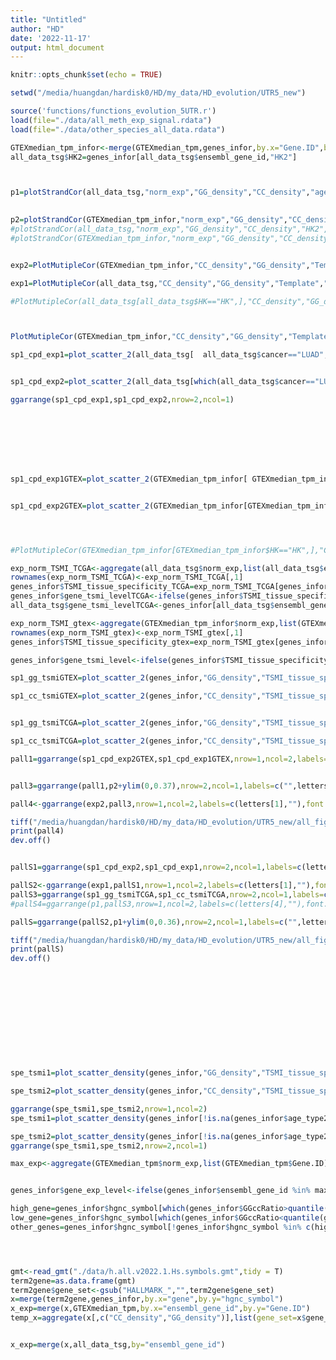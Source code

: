 ```yaml
---
title: "Untitled"
author: "HD"
date: '2022-11-17'
output: html_document
---
```


```r
knitr::opts_chunk$set(echo = TRUE)
```
```r
setwd("/media/huangdan/hardisk0/HD/my_data/HD_evolution/UTR5_new")

source('functions/functions_evolution_5UTR.r')
load(file="./data/all_meth_exp_signal.rdata")
load(file="./data/other_species_all_data.rdata")

GTEXmedian_tpm_infor<-merge(GTEXmedian_tpm,genes_infor,by.x="Gene.ID",by.y="ensembl_gene_id")
all_data_tsg$HK2=genes_infor[all_data_tsg$ensembl_gene_id,"HK2"]



p1=plotStrandCor(all_data_tsg,"norm_exp","GG_density","CC_density","age_type2",method="pearson")+ggtitle("TCGA Cohort")
  

p2=plotStrandCor(GTEXmedian_tpm_infor,"norm_exp","GG_density","CC_density","age_type2",method="pearson")+ggtitle("GTEX Cohort")
#plotStrandCor(all_data_tsg,"norm_exp","GG_density","CC_density","HK2",method="pearson")
#plotStrandCor(GTEXmedian_tpm_infor,"norm_exp","GG_density","CC_density","HK2",method="pearson")


exp2=PlotMutipleCor(GTEXmedian_tpm_infor,"CC_density","GG_density","Template","Non-template","norm_exp","Correlation of expression and frequency\nof G-runs in different strand in TSS downstream","pearson")+theme(legend.position = "bottom",legend.box ="vertical")+ylab("GTEX Cohort")+labs(fill="Strand")

exp1=PlotMutipleCor(all_data_tsg,"CC_density","GG_density","Template","Non-template","norm_exp","Correlation of expression and frequency\nof G-runs in different strand in TSS downstream","pearson")+theme(legend.position = "bottom",legend.box ="vertical")

#PlotMutipleCor(all_data_tsg[all_data_tsg$HK=="HK",],"CC_density","GG_density","Template strand","Non-template strand","norm_exp","Correlation of expression and frequency\nof G-runs in different strand in TSS downstream","pearson")+theme(legend.position = "none")



PlotMutipleCor(GTEXmedian_tpm_infor,"CC_density","GG_density","Template strand","Non-template strand","norm_exp","Correlation of expression and frequency\nof G-runs in different strand in TSS downstream","pearson")+theme(legend.position = "none")

sp1_cpd_exp1=plot_scatter_2(all_data_tsg[  all_data_tsg$cancer=="LUAD",],"CC_density","norm_exp","Frequency of G-runs\nin template strand", "Expression ",0.01,15,"black")+theme(strip.background = element_blank())+ guides(colour = "none",fill = "none")+scale_color_manual(values=c("black"))+ggtitle("TCGA-LUAD normal")+theme_hd()+ylim(0,16)


sp1_cpd_exp2=plot_scatter_2(all_data_tsg[which(all_data_tsg$cancer=="LUAD"),],"GG_density","norm_exp","Frequency of G-runs\nin non-template strand", "Expression ",0.01,15,"black")+theme(strip.background = element_blank())+ guides(colour = "none",fill = "none")+scale_color_manual(values=c("black"))+ggtitle("TCGA-LUAD normal")+theme_hd()+ylim(0,16)

ggarrange(sp1_cpd_exp1,sp1_cpd_exp2,nrow=2,ncol=1)








sp1_cpd_exp1GTEX=plot_scatter_2(GTEXmedian_tpm_infor[ GTEXmedian_tpm_infor$cancer=="Lung",],"CC_density","norm_exp","Frequency of G-runs\nin template strand", "Expression ",0.01,15,"black")+theme(strip.background = element_blank())+ guides(colour = "none",fill = "none")+scale_color_manual(values=c("black"))+ggtitle("GTEX-Lung normal")+theme_hd()+ylim(0,16)


sp1_cpd_exp2GTEX=plot_scatter_2(GTEXmedian_tpm_infor[GTEXmedian_tpm_infor$cancer=="Lung",],"GG_density","norm_exp","Frequency of G-runs\nin non-template strand", "Expression ",0.01,15,"black")+theme(strip.background = element_blank())+ guides(colour = "none",fill = "none")+scale_color_manual(values=c("black"))+ggtitle("GTEX-Lung normal")+theme_hd()+ylim(0,16)




#PlotMutipleCor(GTEXmedian_tpm_infor[GTEXmedian_tpm_infor$HK=="HK",],"CC_density","GG_density","Template strand","Non-template strand","norm_exp","Correlation of expression and frequency\nof G-runs in different strand in TSS downstream","pearson")+theme(legend.position = "none")

exp_norm_TSMI_TCGA<-aggregate(all_data_tsg$norm_exp,list(all_data_tsg$ensembl_gene_id),get_TSEI_log2)
rownames(exp_norm_TSMI_TCGA)<-exp_norm_TSMI_TCGA[,1]
genes_infor$TSMI_tissue_specificity_TCGA=exp_norm_TSMI_TCGA[genes_infor$ensembl_gene_id,2]
genes_infor$gene_tsmi_levelTCGA<-ifelse(genes_infor$TSMI_tissue_specificity_TCGA>quantile(genes_infor$TSMI_tissue_specificity_TCGA,0.75,na.rm=T),"high",ifelse(genes_infor$TSMI_tissue_specificity_TCGA<quantile(genes_infor$TSMI_tissue_specificity_TCGA,0.25,na.rm=T),"low","median"))
all_data_tsg$gene_tsmi_levelTCGA<-genes_infor[all_data_tsg$ensembl_gene_id,"gene_tsmi_levelTCGA"]

exp_norm_TSMI_gtex<-aggregate(GTEXmedian_tpm_infor$norm_exp,list(GTEXmedian_tpm_infor$Gene.ID),get_TSEI_log2)
rownames(exp_norm_TSMI_gtex)<-exp_norm_TSMI_gtex[,1]
genes_infor$TSMI_tissue_specificity_gtex=exp_norm_TSMI_gtex[genes_infor$ensembl_gene_id,2]

genes_infor$gene_tsmi_level<-ifelse(genes_infor$TSMI_tissue_specificity_gtex>quantile(genes_infor$TSMI_tissue_specificity_gtex,0.75,na.rm=T),"high",ifelse(genes_infor$TSMI_tissue_specificity_gtex<quantile(genes_infor$TSMI_tissue_specificity_gtex,0.25,na.rm=T),"low","median"))

sp1_gg_tsmiGTEX=plot_scatter_2(genes_infor,"GG_density","TSMI_tissue_specificity_gtex","Frequency of G-runs\nin non-template strand", "Tissue Specificity ",0.01,15,"black")+theme(strip.background = element_blank())+ guides(colour = "none",fill = "none")+scale_color_manual(values=c("black"))+theme_hd()+ylim(0.2,1.1)+ggtitle("GTEX Cohort")

sp1_cc_tsmiGTEX=plot_scatter_2(genes_infor,"CC_density","TSMI_tissue_specificity_gtex","Frequency of G-runs\nin template strand", "Tissue Specificity ",0.01,15,"black")+theme(strip.background = element_blank())+ guides(colour = "none",fill = "none")+scale_color_manual(values=c("black"))+theme_hd()+ylim(0.2,1.1)+ggtitle("GTEX Cohort")


sp1_gg_tsmiTCGA=plot_scatter_2(genes_infor,"GG_density","TSMI_tissue_specificity_TCGA","Frequency of G-runs\nin non-template strand", "Tissue Specificity ",0.01,15,"black")+theme(strip.background = element_blank())+ guides(colour = "none",fill = "none")+scale_color_manual(values=c("black"))+theme_hd()+ylim(0.15,1.25)+ggtitle("TCGA Cohort")

sp1_cc_tsmiTCGA=plot_scatter_2(genes_infor,"CC_density","TSMI_tissue_specificity_TCGA","Frequency of G-runs\nin template strand", "Tissue Specificity ",0.01,15,"black")+theme(strip.background = element_blank())+ guides(colour = "none",fill = "none")+scale_color_manual(values=c("black"))+theme_hd()+ylim(0.15,1.25)+ggtitle("TCGA Cohort")

pall1=ggarrange(sp1_cpd_exp2GTEX,sp1_cpd_exp1GTEX,nrow=1,ncol=2,labels=c(letters[2:3]),font.label = list(size = 18, color = "black", face = "bold"))


pall3=ggarrange(pall1,p2+ylim(0,0.37),nrow=2,ncol=1,labels=c("",letters[4]),font.label = list(size = 18, color = "black", face = "bold"))

pall4<-ggarrange(exp2,pall3,nrow=1,ncol=2,labels=c(letters[1],""),font.label = list(size = 18, color = "black", face = "bold"))

tiff("/media/huangdan/hardisk0/HD/my_data/HD_evolution/UTR5_new/all_figures/all_figure2.tiff",width = 17,height = 17,res=300,units="in",compression = "lzw")
print(pall4)
dev.off()


pallS1=ggarrange(sp1_cpd_exp2,sp1_cpd_exp1,nrow=2,ncol=1,labels=c(letters[2:3]),font.label = list(size = 18, color = "black", face = "bold"))

pallS2<-ggarrange(exp1,pallS1,nrow=1,ncol=2,labels=c(letters[1],""),font.label = list(size = 18, color = "black", face = "bold"))
pallS3=ggarrange(sp1_gg_tsmiTCGA,sp1_cc_tsmiTCGA,nrow=2,ncol=1,labels=c(letters[5:6]),font.label = list(size = 18, color = "black", face = "bold"))
#pallS4=ggarrange(p1,pallS3,nrow=1,ncol=2,labels=c(letters[4],""),font.label = list(size = 18, color = "black", face = "bold"))

pallS=ggarrange(pallS2,p1+ylim(0,0.36),nrow=2,ncol=1,labels=c("",letters[4]),font.label = list(size = 18, color = "black", face = "bold"))

tiff("/media/huangdan/hardisk0/HD/my_data/HD_evolution/UTR5_new/all_figures/supply_all_figure2.tiff",width = 12,height = 14,res=300,units="in",compression = "lzw")
print(pallS)
dev.off()












spe_tsmi1=plot_scatter_density(genes_infor,"GG_density","TSMI_tissue_specificity_TCGA","Frequency of G-runs\nin non-template strand", "TSMI_tissue_specificity_TCGA ",0.01,15,"black")+theme(strip.background = element_blank())+ guides(colour = "none",fill = "none")+scale_color_manual(values=c("black"))+ggtitle("TCGA normal")+theme_hd()+ylim(0.15,1.1)

spe_tsmi2=plot_scatter_density(genes_infor,"CC_density","TSMI_tissue_specificity_TCGA","Frequency of G-runs\nin template strand", "TSMI_tissue_specificity_TCGA ",0.01,15,"black")+theme(strip.background = element_blank())+ guides(colour = "none",fill = "none")+scale_color_manual(values=c("black"))+ggtitle("TCGA normal")+theme_hd()+ylim(0.15,1.1)

ggarrange(spe_tsmi1,spe_tsmi2,nrow=1,ncol=2)
spe_tsmi1=plot_scatter_density(genes_infor[!is.na(genes_infor$age_type2),],"GG_density","TSMI_tissue_specificity_TCGA","Frequency of G-runs\nin non-template strand", "TSMI_tissue_specificity_TCGA ",0.01,15,"black")+theme(strip.background = element_blank())+ guides(colour = "none",fill = "none")+scale_color_manual(values=c("black"))+ggtitle("TCGA normal")+theme_hd()+ylim(0.15,1.1)+facet_wrap(~age_type2,nrow=1)

spe_tsmi2=plot_scatter_density(genes_infor[!is.na(genes_infor$age_type2),],"CC_density","TSMI_tissue_specificity_TCGA","Frequency of G-runs\nin template strand", "TSMI_tissue_specificity_TCGA ",0.01,15,"black")+theme(strip.background = element_blank())+ guides(colour = "none",fill = "none")+scale_color_manual(values=c("black"))+ggtitle("TCGA normal")+theme_hd()+ylim(0.15,1.1)+facet_wrap(~age_type2,nrow=1)
ggarrange(spe_tsmi1,spe_tsmi2,nrow=2,ncol=1)

max_exp<-aggregate(GTEXmedian_tpm$norm_exp,list(GTEXmedian_tpm$Gene.ID),median)


genes_infor$gene_exp_level<-ifelse(genes_infor$ensembl_gene_id %in% max_exp$Group.1[max_exp$x>quantile(max_exp$x,0.75)],"high",ifelse(genes_infor$ensembl_gene_id %in% max_exp$Group.1[max_exp$x<quantile(max_exp$x,0.25)],"low","median"))

high_gene=genes_infor$hgnc_symbol[which(genes_infor$GGccRatio>quantile(genes_infor$GGccRatio,0.75,na.rm=T))]
low_gene=genes_infor$hgnc_symbol[which(genes_infor$GGccRatio<quantile(genes_infor$GGccRatio,0.25,na.rm=T))]
other_genes=genes_infor$hgnc_symbol[!genes_infor$hgnc_symbol %in% c(high_gene,low_gene)]




gmt<-read_gmt("./data/h.all.v2022.1.Hs.symbols.gmt",tidy = T)
term2gene=as.data.frame(gmt)
term2gene$gene_set<-gsub("HALLMARK_","",term2gene$gene_set)
x=merge(term2gene,genes_infor,by.x="gene",by.y="hgnc_symbol")
x_exp=merge(x,GTEXmedian_tpm,by.x="ensembl_gene_id",by.y="Gene.ID")
temp_x=aggregate(x[,c("CC_density","GG_density")],list(gene_set=x$gene_set),mean)


x_exp=merge(x,all_data_tsg,by="ensembl_gene_id")

```


